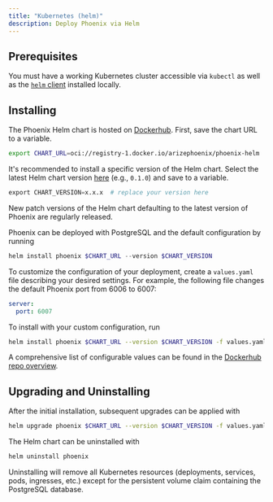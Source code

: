 ```yaml
---
title: "Kubernetes (helm)"
description: Deploy Phoenix via Helm
---
```


## Prerequisites

You must have a working Kubernetes cluster accessible via `kubectl` as well as the [`helm` client](https://helm.sh/docs/intro/install/) installed locally.

## Installing

The Phoenix Helm chart is hosted on [Dockerhub](https://hub.docker.com/r/arizephoenix/phoenix-helm). First, save the chart URL to a variable.

```bash
export CHART_URL=oci://registry-1.docker.io/arizephoenix/phoenix-helm
```

It's recommended to install a specific version of the Helm chart. Select the latest Helm chart version [here](https://hub.docker.com/r/arizephoenix/phoenix-helm/tags) (e.g., `0.1.0`) and save to a variable.

```python
export CHART_VERSION=x.x.x  # replace your version here
```

<Info>
New patch versions of the Helm chart defaulting to the latest version of Phoenix are regularly released.

</Info>

Phoenix can be deployed with PostgreSQL and the default configuration by running

```php
helm install phoenix $CHART_URL --version $CHART_VERSION
```

To customize the configuration of your deployment, create a `values.yaml` file describing your desired settings. For example, the following file changes the default Phoenix port from 6006 to 6007:

```yaml
server:
  port: 6007
```

To install with your custom configuration, run

```sh
helm install phoenix $CHART_URL --version $CHART_VERSION -f values.yaml
```

A comprehensive list of configurable values can be found in the [Dockerhub repo overview](https://hub.docker.com/r/arizephoenix/phoenix-helm).

## Upgrading and Uninstalling

After the initial installation, subsequent upgrades can be applied with

```sh
helm upgrade phoenix $CHART_URL --version $CHART_VERSION -f values.yaml
```

The Helm chart can be uninstalled with

```sh
helm uninstall phoenix
```

Uninstalling will remove all Kubernetes resources (deployments, services, pods, ingresses, etc.) except for the persistent volume claim containing the PostgreSQL database.


